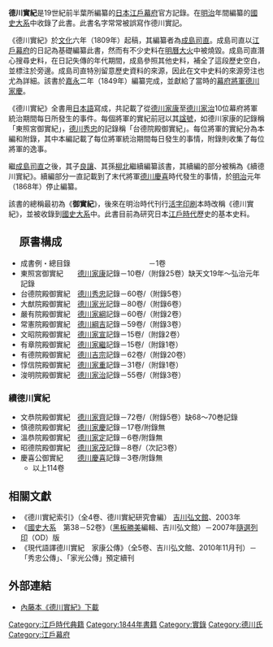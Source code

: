 {{japanese|japanese=徳川実紀|kana=とくがわじっき|romaji=Tokugawajikki}}
'''德川實紀'''是19世紀前半葉所編纂的[[日本|日本]][[江戶幕府|江戶幕府]]官方記錄。在[[明治|明治]]年間編纂的[[國史大系|國史大系]]中收錄了此書。此書名字常常被誤寫作德川實記。

《德川實紀》於[[文化|文化]]六年（1809年）起稿，其編纂者為[[成島司直|成島司直]]。成島司直以[[江戶幕府|江戶幕府]]的日記為基礎編纂此書，然而有不少史料在[[明曆大火|明曆大火]]中被燒毀。成島司直潛心搜尋史料，在日記失傳的年代期間，成島參照其他史料，補全了這段歷史空白，並標注於旁邊。成島司直特別留意歷史資料的來源，因此在文中史料的來源旁注也尤為詳細。該書於[[嘉永_(日本)|嘉永]]二年（1849年）編纂完成，並獻給了當時的[[幕府將軍|幕府將軍]][[德川家慶|德川家慶]]。

《德川實紀》全書用[[日本語|日本語]]寫成，共記載了從[[德川家康|德川家康]]至[[德川家治|德川家治]]10位幕府將軍統治期間每日所發生的事件。每個將軍的實紀前冠以其[[諡號|諡號]]，如德川家康的記錄稱「東照宮御實紀」，[[德川秀忠|德川秀忠]]的記錄稱「台德院殿御實紀」。每位將軍的實紀分為本編和附錄，其中本編記載了每位將軍統治期間每日發生的事情，附錄則收集了每位將軍的逸事。

繼[[成島司直|成島司直]]之後，其子[[成島良讓|良讓]]、其孫[[成島柳北|柳北]]繼續編纂該書，其續編的部分被稱為《續德川實紀》。續編部分一直記載到了末代將軍[[德川慶喜|德川慶喜]]時代發生的事情，於[[明治|明治]]元年（1868年）停止編纂。

該書的總稱最初為《'''御實紀'''》，後來在明治時代刊行[[活字印刷|活字印刷]]本時改稱《德川實紀》，並被收錄到[[國史大系|國史大系]]中。此書目前為研究日本[[江戶時代|江戶時代]]歷史的基本史料。

==　原書構成　==
*成書例・總目錄　　　　　　　　　　　－1卷
*東照宮御實紀　　[[德川家康|德川家康]]記錄－10卷/（附錄25卷）缺天文19年～弘治元年記錄
*台德院殿御實紀　[[德川秀忠|德川秀忠]]記錄－60卷/（附錄5卷）
*大猷院殿御實紀　[[德川家光|德川家光]]記錄－80卷/（附錄6卷）
*嚴有院殿御實紀　[[德川家綱|德川家綱]]記錄－60卷/（附錄2卷）
*常憲院殿御實紀　[[德川綱吉|德川綱吉]]記錄－59卷/（附錄3卷）
*文昭院殿御實紀　[[德川家宣|德川家宣]]記錄－15卷/（附錄2卷）
*有章院殿御實紀　[[德川家繼|德川家繼]]記錄－15卷/（附錄1卷）
*有德院殿御實紀　[[德川吉宗|德川吉宗]]記錄－62卷/（附錄20卷）
*惇信院殿御實紀　[[德川家重|德川家重]]記錄－31卷/（附錄1卷）
*浚明院殿御實紀　[[德川家治|德川家治]]記錄－55卷/（附錄3卷）
=== 續德川實紀===
*文恭院殿御實紀　[[德川家齊|德川家齊]]記錄－72卷/（附錄5卷）缺68～70巻記錄
*慎德院殿御實紀　[[德川家慶|德川家慶]]記錄－17卷/附錄無
*溫恭院殿御實紀　[[德川家定|德川家定]]記錄－6卷/附錄無
*昭德院殿御實紀　[[德川家茂|德川家茂]]記錄－8卷/（次記3卷）
*慶喜公御實紀　　[[德川慶喜|德川慶喜]]記錄－3卷/附錄無
**以上114卷
== 相關文獻 ==
*《德川實紀索引》（全4卷、德川實紀研究會編） [[吉川弘文館|吉川弘文館]]、2003年
*《[[國史大系|國史大系]]　第38－52卷》（[[黑板勝美|黑板勝美]]編輯、吉川弘文館）－2007年[[隨選列印|隨選列印]]（OD）版
*《現代語譯德川實紀　家康公傳》（全5卷、吉川弘文館、2010年11月刊）－「秀忠公傳」、「家光公傳」預定續刊
==外部連結==
*[http://ishare.iask.sina.com.cn/f/6796227.html 內藤本《德川實紀》下載] {{Wayback|url=http://ishare.iask.sina.com.cn/f/6796227.html |date=20200709064501 }}
[[Category:江戶時代典籍|Category:江戶時代典籍]]
[[Category:1844年書籍|Category:1844年書籍]]
[[Category:實錄|Category:實錄]]
[[Category:德川氏|Category:德川氏]]
[[Category:江戶幕府|Category:江戶幕府]]